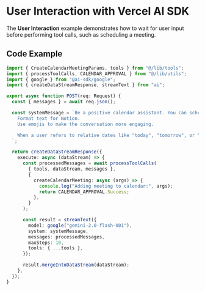 
# User Interaction with Vercel AI SDK

The **User Interaction** example demonstrates how to wait for user input before performing tool calls, such as scheduling a meeting.

## Code Example

```typescript
import { CreateCalendarMeetingParams, tools } from "@/lib/tools";
import { processToolCalls, CALENDAR_APPROVAL } from "@/lib/utils";
import { google } from "@ai-sdk/google";
import { createDataStreamResponse, streamText } from "ai";

export async function POST(req: Request) {
  const { messages } = await req.json();

  const systemMessage = `Be a positive calendar assistant. You can schedule meetings.
    Format text for Notion.
    Use emojis to make the conversation more engaging.

    When a user refers to relative dates like "today", "tomorrow", or "next Monday", use the parseDate tool to convert them to actual dates.
  `;

  return createDataStreamResponse({
    execute: async (dataStream) => {
      const processedMessages = await processToolCalls(
        { tools, dataStream, messages },
        {
          createCalendarMeeting: async (args) => {
            console.log("Adding meeting to calendar:", args);
            return CALENDAR_APPROVAL.Success;
          },
        }
      );

      const result = streamText({
        model: google("gemini-2.0-flash-001"),
        system: systemMessage,
        messages: processedMessages,
        maxSteps: 10,
        tools: { ...tools },
      });

      result.mergeIntoDataStream(dataStream);
    },
  });
}